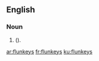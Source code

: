 ==English==

===Noun===
{{head|en|plural}}

# {{plural of|flunkey|lang=en|nodot=1|nocat=1}} ({{alternative spelling of|flunkies|lang=en|nocap=1|nodot=1}}).

[[ar:flunkeys]]
[[fr:flunkeys]]
[[ku:flunkeys]]